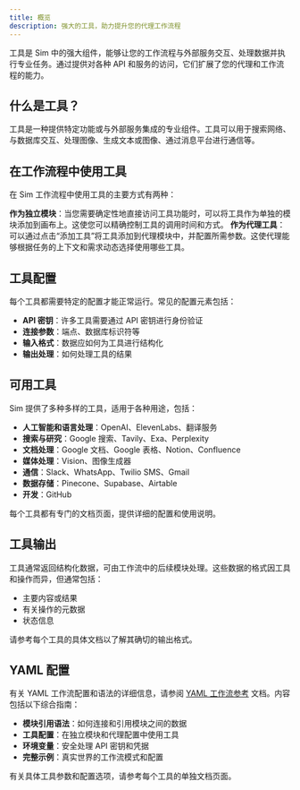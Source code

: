 ```yaml
---
title: 概览
description: 强大的工具，助力提升您的代理工作流程
---
```



工具是 Sim 中的强大组件，能够让您的工作流程与外部服务交互、处理数据并执行专业任务。通过提供对各种 API 和服务的访问，它们扩展了您的代理和工作流程的能力。

## 什么是工具？

工具是一种提供特定功能或与外部服务集成的专业组件。工具可以用于搜索网络、与数据库交互、处理图像、生成文本或图像、通过消息平台进行通信等。

## 在工作流程中使用工具

在 Sim 工作流程中使用工具的主要方式有两种：

<Steps>
  <Step>
    <strong>作为独立模块</strong>：当您需要确定性地直接访问工具功能时，可以将工具作为单独的模块添加到画布上。这使您可以精确控制工具的调用时间和方式。
  </Step>
  <Step>
    <strong>作为代理工具</strong>：可以通过点击“添加工具”将工具添加到代理模块中，并配置所需参数。这使代理能够根据任务的上下文和需求动态选择使用哪些工具。
  </Step>
</Steps>

## 工具配置

每个工具都需要特定的配置才能正常运行。常见的配置元素包括：

- **API 密钥**：许多工具需要通过 API 密钥进行身份验证
- **连接参数**：端点、数据库标识符等
- **输入格式**：数据应如何为工具进行结构化
- **输出处理**：如何处理工具的结果

## 可用工具

Sim 提供了多种多样的工具，适用于各种用途，包括：

- **人工智能和语言处理**：OpenAI、ElevenLabs、翻译服务
- **搜索与研究**：Google 搜索、Tavily、Exa、Perplexity
- **文档处理**：Google 文档、Google 表格、Notion、Confluence
- **媒体处理**：Vision、图像生成器
- **通信**：Slack、WhatsApp、Twilio SMS、Gmail
- **数据存储**：Pinecone、Supabase、Airtable
- **开发**：GitHub

每个工具都有专门的文档页面，提供详细的配置和使用说明。

## 工具输出

工具通常返回结构化数据，可由工作流中的后续模块处理。这些数据的格式因工具和操作而异，但通常包括：

- 主要内容或结果
- 有关操作的元数据
- 状态信息

请参考每个工具的具体文档以了解其确切的输出格式。

## YAML 配置

有关 YAML 工作流配置和语法的详细信息，请参阅 [YAML 工作流参考](/yaml) 文档。内容包括以下综合指南：

- **模块引用语法**：如何连接和引用模块之间的数据
- **工具配置**：在独立模块和代理配置中使用工具
- **环境变量**：安全处理 API 密钥和凭据
- **完整示例**：真实世界的工作流模式和配置

有关具体工具参数和配置选项，请参考每个工具的单独文档页面。
